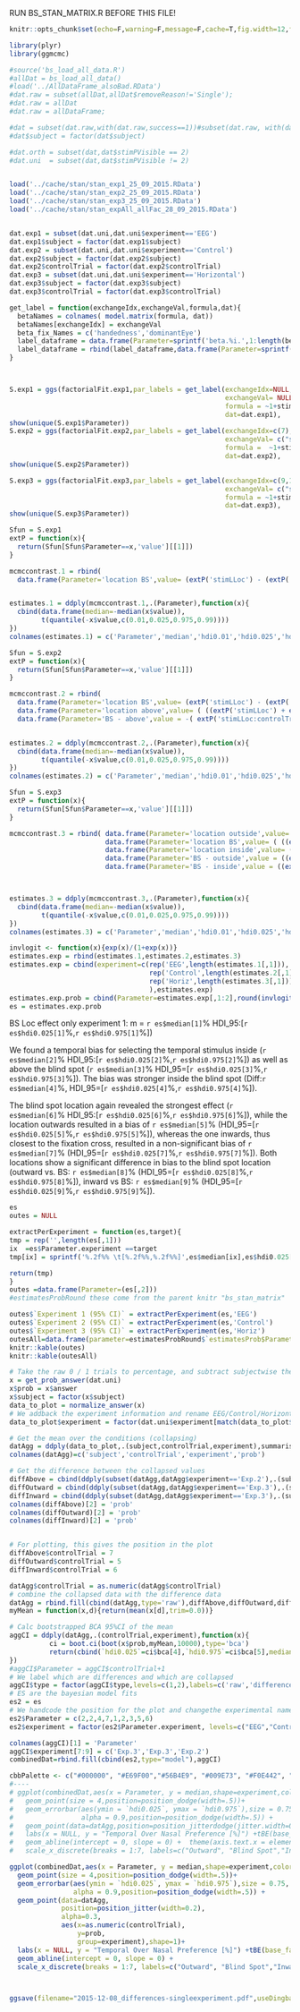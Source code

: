 RUN BS_STAN_MATRIX.R BEFORE THIS FILE!

```r
knitr::opts_chunk$set(echo=F,warning=F,message=F,cache=T,fig.width=12,fig.height=8)
```
```r
library(plyr)
library(ggmcmc)

#source('bs_load_all_data.R')
#allDat = bs_load_all_data()
#load('../AllDataFrame_alsoBad.RData')
#dat.raw = subset(allDat,allDat$removeReason!='Single');
#dat.raw = allDat
#dat.raw = allDataFrame;

#dat = subset(dat.raw,with(dat.raw,success==1))#subset(dat.raw, with(dat.raw,subject!=26&subject!='M'&success == 1))
#dat$subject = factor(dat$subject)

#dat.orth = subset(dat,dat$stimPVisible == 2)
#dat.uni  = subset(dat,dat$stimPVisible != 2)


load('../cache/stan/stan_exp1_25_09_2015.RData')
load('../cache/stan/stan_exp2_25_09_2015.RData')
load('../cache/stan/stan_exp3_25_09_2015.RData')
load('../cache/stan/stan_expAll_allFac_28_09_2015.RData')


dat.exp1 = subset(dat.uni,dat.uni$experiment=='EEG')
dat.exp1$subject = factor(dat.exp1$subject)
dat.exp2 = subset(dat.uni,dat.uni$experiment=='Control')
dat.exp2$subject = factor(dat.exp2$subject)
dat.exp2$controlTrial = factor(dat.exp2$controlTrial)
dat.exp3 = subset(dat.uni,dat.uni$experiment=='Horizontal')
dat.exp3$subject = factor(dat.exp3$subject)
dat.exp3$controlTrial = factor(dat.exp3$controlTrial)

get_label = function(exchangeIdx,exchangeVal,formula,dat){
  betaNames = colnames( model.matrix(formula, dat))
  betaNames[exchangeIdx] = exchangeVal
  beta_fix_Names = c('handedness','dominantEye')
  label_dataframe = data.frame(Parameter=sprintf('beta.%i.',1:length(betaNames)),Label=betaNames)
  label_dataframe = rbind(label_dataframe,data.frame(Parameter=sprintf('beta_fix.%i.',1:length(beta_fix_Names)),Label=beta_fix_Names))
}



S.exp1 = ggs(factorialFit.exp1,par_labels = get_label(exchangeIdx=NULL,
                                                      exchangeVal= NULL,
                                                      formula = ~1+stimLLoc + stimRLoc +oneBack,
                                                      dat=dat.exp1),              family = 'beta')
show(unique(S.exp1$Parameter))
S.exp2 = ggs(factorialFit.exp2,par_labels = get_label(exchangeIdx=c(7),
                                                      exchangeVal= c("stimRLoc:controlTrial3"),
                                                      formula =  ~1+stimLLoc*controlTrial + controlTrial*stimRLoc +oneBack,
                                                      dat=dat.exp2),             family = 'beta')
show(unique(S.exp2$Parameter))

S.exp3 = ggs(factorialFit.exp3,par_labels = get_label(exchangeIdx=c(9,10),
                                                      exchangeVal= c("stimRLoc:controlTrial1","stimRLoc:controlTrial2"),
                                                      formula = ~1+stimLLoc*controlTrial + controlTrial*stimRLoc +oneBack,
                                                      dat=dat.exp3),              family = 'beta')
show(unique(S.exp3$Parameter))

```



```r

Sfun = S.exp1
extP = function(x){
  return(Sfun[Sfun$Parameter==x,'value'][[1]])
}

mcmccontrast.1 = rbind(
  data.frame(Parameter='location BS',value= (extP('stimLLoc') - (extP('stimRLoc')))/2))


estimates.1 = ddply(mcmccontrast.1,.(Parameter),function(x){
  cbind(data.frame(median=-median(x$value)),
        t(quantile(-x$value,c(0.01,0.025,0.975,0.99))))
})
colnames(estimates.1) = c('Parameter','median','hdi0.01','hdi0.025','hdi0.975','hdi0.99')

```


```r

Sfun = S.exp2
extP = function(x){
  return(Sfun[Sfun$Parameter==x,'value'][[1]])
}

mcmccontrast.2 = rbind(
  data.frame(Parameter='location BS',value= (extP('stimLLoc') - (extP('stimRLoc')))/2),
  data.frame(Parameter='location above',value= ( ((extP('stimLLoc') + extP('stimLLoc:controlTrial3')) - (extP('stimRLoc') + extP('stimRLoc:controlTrial3'))))/2),
  data.frame(Parameter='BS - above',value = -( extP('stimLLoc:controlTrial3') - extP('stimRLoc:controlTrial3') )/2) ) # minus because we want to know BS - above, i.e. BS - (BS+BS:above) > 0 => BS cancels and we are left with -BS:above >0


estimates.2 = ddply(mcmccontrast.2,.(Parameter),function(x){
  cbind(data.frame(median=-median(x$value)),
        t(quantile(-x$value,c(0.01,0.025,0.975,0.99))))
})
colnames(estimates.2) = c('Parameter','median','hdi0.01','hdi0.025','hdi0.975','hdi0.99')


```

```r
Sfun = S.exp3
extP = function(x){
  return(Sfun[Sfun$Parameter==x,'value'][[1]])
}

mcmccontrast.3 = rbind( data.frame(Parameter='location outside',value= (extP('stimLLoc') - (extP('stimRLoc')))/2),
                        data.frame(Parameter='location BS',value= ( ((extP('stimLLoc') + extP('stimLLoc:controlTrial1')) - (extP('stimRLoc') + extP('stimRLoc:controlTrial1'))))/2),
                        data.frame(Parameter='location inside',value= ( ((extP('stimLLoc') + extP('stimLLoc:controlTrial2')) - (extP('stimRLoc') + extP('stimRLoc:controlTrial2'))))/2),
                        data.frame(Parameter='BS - outside',value = ((extP('stimLLoc:controlTrial1')) - extP('stimRLoc:controlTrial1'))/2),
                        data.frame(Parameter='BS - inside',value = ((extP('stimLLoc:controlTrial1') - extP('stimLLoc:controlTrial2')) - (extP('stimRLoc:controlTrial1') - extP('stimRLoc:controlTrial2')))/2) )



estimates.3 = ddply(mcmccontrast.3,.(Parameter),function(x){
  cbind(data.frame(median=-median(x$value)),
        t(quantile(-x$value,c(0.01,0.025,0.975,0.99))))
})
colnames(estimates.3) = c('Parameter','median','hdi0.01','hdi0.025','hdi0.975','hdi0.99')

```


```r
invlogit <- function(x){exp(x)/(1+exp(x))}
estimates.exp = rbind(estimates.1,estimates.2,estimates.3)
estimates.exp = cbind(experiment=c(rep('EEG',length(estimates.1[,1])),
                                   rep('Control',length(estimates.2[,1])),
                                   rep('Horiz',length(estimates.3[,1]))
                                   ),estimates.exp)
estimates.exp.prob = cbind(Parameter=estimates.exp[,1:2],round(invlogit(estimates.exp[,3:7])*100-50,2))
es = estimates.exp.prob


```
BS Loc effect only experiment 1:  m = `r es$median[1]`% HDI_95:[`r es$hdi0.025[1]`%,`r es$hdi0.975[1]`%])

We found a temporal bias for selecting the temporal stimulus inside (`r es$median[2]`%  HDI_95:[`r es$hdi0.025[2]`%,`r es$hdi0.975[2]`%]) as well as above the blind spot (`r es$median[3]`% HDI_95=[`r es$hdi0.025[3]`%,`r es$hdi0.975[3]`%]). The bias was stronger inside the blind spot (Diff:`r es$median[4]`%, HDI_95=[`r es$hdi0.025[4]`%,`r es$hdi0.975[4]`%]). 

 The blind spot location again revealed the strongest effect (`r es$median[6]`%  HDI_95:[`r es$hdi0.025[6]`%,`r es$hdi0.975[6]`%]), while the location outwards resulted in a  bias of `r es$median[5]`% (HDI_95=[`r es$hdi0.025[5]`%,`r es$hdi0.975[5]`%]), whereas the one inwards, thus closest to the fixation cross, resulted in a non-significant bias of `r es$median[7]`% (HDI_95=[`r es$hdi0.025[7]`%,`r es$hdi0.975[7]`%]). Both locations show a significant difference in bias to the blind spot location (outward vs. BS: `r es$median[8]`% (HDI_95=[`r es$hdi0.025[8]`%,`r es$hdi0.975[8]`%]),   inward vs BS: `r es$median[9]`% (HDI_95=[`r es$hdi0.025[9]`%,`r es$hdi0.975[9]`%]).

```r
es
outes = NULL

extractPerExperiment = function(es,target){
tmp = rep('',length(es[,1]))
ix  =es$Parameter.experiment ==target
tmp[ix] = sprintf('%.2f%% \t[%.2f%%,%.2f%%]',es$median[ix],es$hdi0.025[ix],es$hdi0.975[ix])

return(tmp)
}
outes =data.frame(Parameter=(es[,2]))
#estimatesProbRound these come from the parent knitr "bs_stan_matrix"

outes$`Experiment 1 (95% CI)` = extractPerExperiment(es,'EEG')
outes$`Experiment 2 (95% CI)` = extractPerExperiment(es,'Control')
outes$`Experiment 3 (95% CI)` = extractPerExperiment(es,'Horiz')
outesAll=data.frame(parameter=estimatesProbRound$`estimatesProb$Parameter`,`All experiments (95% CI)`= sprintf('%.2f%% \t[%.2f%%,%.2f%%]',estimatesProbRound$median,estimatesProbRound$hdi0.025,estimatesProbRound$hdi0.975))
knitr::kable(outes)
knitr::kable(outesAll)
```


```r
# Take the raw 0 / 1 trials to percentage, and subtract subjectwise the mean
x = get_prob_answer(dat.uni)
x$prob = x$answer
x$subject = factor(x$subject)
data_to_plot = normalize_answer(x)
# We addback the experiment information and rename EEG/Control/Horizontal to Exp1/Exp2/exp3
data_to_plot$experiment = factor(dat.uni$experiment[match(data_to_plot$subject,dat.uni$subject)],levels=c("EEG","Control","Horizontal"),labels =c('Exp.1','Exp.2','Exp.3'))

# Get the mean over the conditions (collapsing)
datAgg = ddply(data_to_plot,.(subject,controlTrial,experiment),summarise,(mean(prob[stimLLoc==0&stimRLoc==1])-mean(prob[stimLLoc==1&stimRLoc==0]))/2*100,.drop=T)
colnames(datAgg)=c('subject','controlTrial','experiment','prob')

# Get the difference between the collapsed values
diffAbove = cbind(ddply(subset(datAgg,datAgg$experiment=='Exp.2'),.(subject),function(x){x$prob[x$controlTrial==1] - x$prob[x$controlTrial==3]}),type='difference')
diffOutward = cbind(ddply(subset(datAgg,datAgg$experiment=='Exp.3'),.(subject),function(x){x$prob[x$controlTrial==1] - x$prob[x$controlTrial==0]}),type='difference')
diffInward = cbind(ddply(subset(datAgg,datAgg$experiment=='Exp.3'),.(subject),function(x){x$prob[x$controlTrial==1] - x$prob[x$controlTrial==2]}),type='difference')
colnames(diffAbove)[2] = 'prob'
colnames(diffOutward)[2] = 'prob'
colnames(diffInward)[2] = 'prob'


# For plotting, this gives the position in the plot
diffAbove$controlTrial = 7
diffOutward$controlTrial = 5
diffInward$controlTrial = 6

datAgg$controlTrial = as.numeric(datAgg$controlTrial)
# combine the collapsed data with the difference data
datAgg = rbind.fill(cbind(datAgg,type='raw'),diffAbove,diffOutward,diffInward)
myMean = function(x,d){return(mean(x[d],trim=0.0))}

# Calc bootstrapped BCA 95%CI of the mean
aggCI = ddply(datAgg,.(controlTrial,experiment),function(x){
          ci = boot.ci(boot(x$prob,myMean,10000),type='bca')
          return(cbind(`hdi0.025`=ci$bca[4],`hdi0.975`=ci$bca[5],median=ci$t0,type=x$type[1]))
})
#aggCI$Parameter = aggCI$controlTrial+1
# We label which are differences and which are collapsed
aggCI$type = factor(aggCI$type,levels=c(1,2),labels=c('raw','difference'))
# ES are the bayesian model fits
es2 = es
# We handcode the position for the plot and changethe experimental names
es2$Parameter = c(2,2,4,7,1,2,3,5,6)
es2$experiment = factor(es2$Parameter.experiment, levels=c("EEG","Control","Horiz"),labels =c('Exp.1','Exp.2','Exp.3'))

colnames(aggCI)[1] = 'Parameter'
aggCI$experiment[7:9] = c('Exp.3','Exp.3','Exp.2')
combinedDat=rbind.fill(cbind(es2,type="model"),aggCI)

cbbPalette <- c("#000000", "#E69F00","#56B4E9", "#009E73", "#F0E442", "#0072B2", "#D55E00", "#CC79A7")
#----
# ggplot(combinedDat,aes(x = Parameter, y = median,shape=experiment,color=type))+
#   geom_point(size = 4,position=position_dodge(width=.5))+
#   geom_errorbar(aes(ymin = `hdi0.025`, ymax = `hdi0.975`),size = 0.75, width = 0.15, 
#                 alpha = 0.9,position=position_dodge(width=.5)) +
#   geom_point(data=datAgg,position=position_jitterdodge(jitter.width=0.02,dodge.width=.5),alpha=0.3,aes(x=as.numeric(controlTrial),y=prob,fill=0,group=experiment),shape=1)+
#   labs(x = NULL, y = "Temporal Over Nasal Preference [%]") +tBE(base_family = 'sans',base_size = 16)+
#   geom_abline(intercept = 0, slope = 0) +  theme(axis.text.x = element_text(angle = 45, hjust = 1))+
#   scale_x_discrete(breaks = 1:7, labels=c("Outward", "Blind Spot","Inward","Above","BS vs Outward","BS vs Inward", "BS vs Above"))+theme(axis.text.x = element_text(angle = 90, hjust = 1))+scale_color_manual(values=cbbPalette)

ggplot(combinedDat,aes(x = Parameter, y = median,shape=experiment,color=type))+
  geom_point(size = 4,position=position_dodge(width=.5))+
  geom_errorbar(aes(ymin = `hdi0.025`, ymax = `hdi0.975`),size = 0.75, width = 0.15, 
                alpha = 0.9,position=position_dodge(width=.5)) +
  geom_point(data=datAgg,
             position=position_jitter(width=0.2),
             alpha=0.3,
             aes(x=as.numeric(controlTrial),
                 y=prob,
                 group=experiment),shape=1)+
  labs(x = NULL, y = "Temporal Over Nasal Preference [%]") +tBE(base_family = 'sans',base_size = 16)+
  geom_abline(intercept = 0, slope = 0) +
  scale_x_discrete(breaks = 1:7, labels=c("Outward", "Blind Spot","Inward","Above","BS vs Outward","BS vs Inward", "BS vs Above"))+scale_color_manual(values=cbbPalette,guide=F)+scale_shape_discrete(guide=F)



ggsave(filename="2015-12-08_differences-singleexperiment.pdf",useDingbats=FALSE,width=11.5)



```